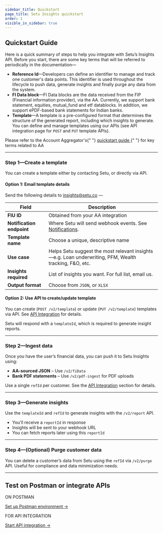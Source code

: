 ```yaml
---
sidebar_title: Quickstart
page_title: Setu Insights quickstart
order: 1
visible_in_sidebar: true
---
```


## Quickstart Guide

Here is a quick summary of steps to help you integrate with Setu’s Insights API. Before you start, there are some key terms that will be referred to periodically in the documentation—

- **Reference Id**—Developers can define an identifier to manage and track one customer's data points. This identifier is used throughout the lifecycle to push data, generate insights and finally purge any data from the system.
- **FI Data block**—FI Data blocks are the data received from the FIP (Financial information provider), via the AA. Currently, we support bank statement, equities, mutual_fund and etf datablocks. In addition, we support ePDF-based bank statements for Indian banks.
- **Template**—A template is a pre-configured format that determines the structure of the generated report, including which insights to generate. You can define and manage templates using our APIs (see API integration page for `POST` and `PUT` template APIs).

<Callout type="tip">
  Please refer to the Account Aggregator's{" "}
  <a href="/data/account-aggregator/quickstart#quickstart-guide" target="_blank">
    quickstart guide
  </a>{" "}
  for key terms related to AA
</Callout>

<hr className="primary" />

### Step 1—Create a template

You can create a template either by contacting Setu, or directly via API.

#### Option 1: Email template details

Send the following details to [insights@setu.co](mailto:insights@setu.co) —

| Field                  | Description                                                                                                                                  |
|------------------------|----------------------------------------------------------------------------------------------------------------------------------------------|
| **FIU ID**             | Obtained from your AA integration                                                                                                            |
| **Notification endpoint** | Where Setu will send webhook events. See <a href="/data/insights/notifications">Notifications</a>.                                         |
| **Template name**      | Choose a unique, descriptive name                                                                                                            |
| **Use case**           | Helps Setu suggest the most relevant insights—e.g. Loan underwriting, PFM, Wealth tracking, F&O, etc.                                       |
| **Insights required**  | List of insights you want. For full list, email us.                                                                                         |
| **Output format**      | Choose from `JSON`, or `XLSX`                                                                                                                |

#### Option 2: Use API to create/update template

You can create (`POST /v2/template`) or update (`PUT /v2/template`) templates via API. See <a href="/data/insights/quickstart/api-integration">API Integration</a> for details.

Setu will respond with a `templateId`, which is required to generate insight reports.

<hr className="primary" />

### Step 2—Ingest data

Once you have the user’s financial data, you can push it to Setu Insights using:

- **AA-sourced JSON** – Use `/v2/fiData`
- **Bank PDF statements** – Use `/v2/pdf-ingest` for PDF uploads

Use a single `refId` per customer. See the <a href="/data/insights/quickstart/api-integration">API Integration</a> section for details.

<hr className="primary" />

### Step 3—Generate insights

Use the `templateId` and `refId` to generate insights with the `/v2/report` API.

- You’ll receive a `reportId` in response
- Insights will be sent to your webhook URL
- You can fetch reports later using this `reportId`

<hr className="primary" />

### Step 4—(Optional) Purge customer data

You can delete a customer’s data from Setu using the `refId` via `/v2/purge` API. Useful for compliance and data minimization needs.

<hr className="primary" />

## Test on Postman or integrate APIs

<Row>
  <Portion desktopSpan="half">
    <Card padding="small" shape="rounded">
      <p>ON POSTMAN</p>
      <a href="/data/insights/quickstart/postman" target="_blank">
        Set up Postman environment ->
      </a>
    </Card>
  </Portion>
  <Portion desktopSpan="half">
    <Card padding="small" shape="rounded">
      <p>FOR API INTEGRATION</p>
      <a
        href="/data/insights/quickstart/api-integration"
        target="_blank"
      >
        Start API integration ->
      </a>
    </Card>
  </Portion>
</Row>

<WasPageHelpful />
